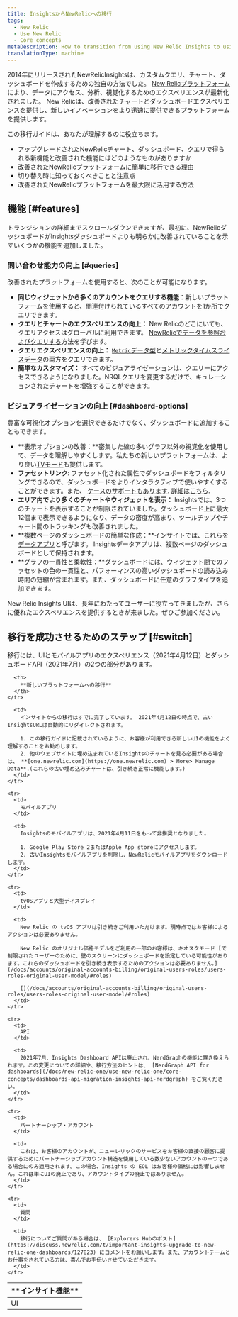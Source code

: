 ```yaml
---
title: InsightsからNewRelicへの移行
tags:
  - New Relic
  - Use New Relic
  - Core concepts
metaDescription: How to transition from using New Relic Insights to using New Relic.
translationType: machine
---
```


2014年にリリースされたNewRelicInsightsは、カスタムクエリ、チャート、ダッシュボードを作成するための独自の方法でした。 [New Relicプラットフォーム](/docs/new-relic-one/use-new-relic-one/get-started/introduction-new-relic-one)により、データにアクセス、分析、視覚化するためのエクスペリエンスが最新化されました。 New Relicは、改善されたチャートとダッシュボードエクスペリエンスを提供し、新しいイノベーションをより迅速に提供できるプラットフォームを提供します。

この移行ガイドは、あなたが理解するのに役立ちます。

* アップグレードされたNewRelicチャート、ダッシュボード、クエリで得られる新機能と改善された機能にはどのようなものがありますか
* 改善されたNewRelicプラットフォームに簡単に移行できる理由
* 切り替え時に知っておくべきことと注意点
* 改善されたNewRelicプラットフォームを最大限に活用する方法

## 機能 [#features]

トランジションの詳細までスクロールダウンできますが、最初に、NewRelicダッシュボードがInsightsダッシュボードよりも明らかに改善されていることを示すいくつかの機能を追加しました。

### 問い合わせ能力の向上 [#queries]

改善されたプラットフォームを使用すると、次のことが可能になります。

* **同じウィジェットから多くのアカウントをクエリする機能**：新しいプラットフォームを使用すると、関連付けられているすべてのアカウントを1か所でクエリできます。
* **クエリとチャートのエクスペリエンスの向上：** New Relicのどこにいても、クエリアクセスはグローバルに利用できます。 [NewRelicでデータを参照およびクエリする](/docs/query-your-data/explore-query-data/get-started/introduction-querying-new-relic-data/)方法を学びます。
* **クエリエクスペリエンスの向上：** [`Metric`データ型](/docs/data-ingest-apis/get-data-new-relic/metric-api/view-query-you-metric-data)と[メトリックタイムスライスデータ](/docs/query-data/nrql-new-relic-query-language/nrql-query-tutorials/query-metric-timeslice-data-nrql)の両方をクエリできます。
* **簡単なカスタマイズ：** すべてのビジュアライゼーションは、クエリーにアクセスできるようになりました。NRQLクエリを変更するだけで、キュレーションされたチャートを増強することができます。

### ビジュアライゼーションの向上 [#dashboard-options]

豊富な可視化オプションを選択できるだけでなく、ダッシュボードに追加することもできます。

* **表示オプションの改善：**密集した線の多いグラフ以外の視覚化を使用して、データを理解しやすくします。私たちの新しいプラットフォームは、より良い[TVモード](/docs/query-your-data/explore-query-data/dashboards/manage-your-dashboard#dash-visual-tv)も提供します。
* **ファセットリンク**: ファセット化された属性でダッシュボードをフィルタリングできるので、ダッシュボードをよりインタラクティブで使いやすくすることができます。また、 [ケースのサポートもあります](/docs/query-your-data/explore-query-data/dashboards/filter-new-relic-one-dashboards-facets/#facet-linking-cases). [詳細はこちら](/docs/query-your-data/explore-query-data/dashboards/filter-new-relic-one-dashboards-facets).
* **エリア内でより多くのチャートやウィジェットを表示：** Insightsでは、3つのチャートを表示することが制限されていました。ダッシュボード上に最大12個まで表示できるようになり、データの密度が高まり、ツールチップやチャート間のトラッキングも改善されました。
* **複数ページのダッシュボードの簡単な作成：**インサイトでは、これらを[データアプリ](/docs/dashboards/new-relic-one-dashboards/manage-your-dashboard/create-dashboards-have-multiple-pages)と呼びます。 Insightsデータアプリは、複数ページのダッシュボードとして保持されます。
* **グラフの一貫性と柔軟性：**ダッシュボードには、ウィジェット間でのファセットの色の一貫性と、パフォーマンスの高いダッシュボードの読み込み時間の短縮が含まれます。また、ダッシュボードに任意のグラフタイプを追加できます。

New Relic Insights UIは、長年にわたってユーザーに役立ってきましたが、さらに優れたエクスペリエンスを提供するときが来ました。ぜひご参加ください。

## 移行を成功させるためのステップ [#switch]

移行には、UIとモバイルアプリのエクスペリエンス（2021年4月12日）とダッシュボードAPI（2021年7月）の2つの部分があります。

<table>
  <thead>
    <tr>
      <th style={{ width: "200px" }}>
        **インサイト機能**
      </th>

      <th>
        **新しいプラットフォームへの移行**
      </th>
    </tr>
  </thead>

  <tbody>
    <tr>
      <td>
        UI
      </td>

      <td>
        インサイトからの移行はすでに完了しています。 2021年4月12日の時点で、古いInsightsURLは自動的にリダイレクトされます。

        1. この移行ガイドに記載されているように、お客様が利用できる新しいUIの機能をよく理解することをお勧めします。
        2. 他のウェブサイトに埋め込まれているInsightsのチャートを見る必要がある場合は、 **[one.newrelic.com](https://one.newrelic.com) > More> Manage Data**.(これらの古い埋め込みチャートは、引き続き正常に機能します。)
      </td>
    </tr>

    <tr>
      <td>
        モバイルアプリ
      </td>

      <td>
        Insightsのモバイルアプリは、2021年4月11日をもって非推奨となりました。

        1. Google Play Store 2またはApple App storeにアクセスします。
        2. 古いInsightsモバイルアプリを削除し、NewRelicモバイルアプリをダウンロードします。
      </td>
    </tr>

    <tr>
      <td>
        tvOSアプリと大型ディスプレイ
      </td>

      <td>
        New Relic の tvOS アプリは引き続きご利用いただけます。現時点ではお客様によるアクションは必要ありません。

        New Relic のオリジナル価格モデルをご利用の一部のお客様は、キオスクモード [で制限されたユーザーのために、壁のスクリーンにダッシュボードを設定している可能性があります。これらのダッシュボードを引き続き表示するためのアクションは必要ありません。](/docs/accounts/original-accounts-billing/original-users-roles/users-roles-original-user-model/#roles)

        [](/docs/accounts/original-accounts-billing/original-users-roles/users-roles-original-user-model/#roles)
      </td>
    </tr>

    <tr>
      <td>
        API
      </td>

      <td>
        2021年7月、Insights Dashboard APIは廃止され、NerdGraphの機能に置き換えられます。この変更についての詳細や、移行方法のヒントは、 [NerdGraph API for dashboards](/docs/new-relic-one/use-new-relic-one/core-concepts/dashboards-api-migration-insights-api-nerdgraph) をご覧ください。
      </td>
    </tr>

    <tr>
      <td>
        パートナーシップ・アカウント
      </td>

      <td>
        これは、お客様のアカウントが、ニューレリックのサービスをお客様の直接の顧客に提供するためにパートナーシップアカウント構造を使用している数少ないアカウントの一つである場合にのみ適用されます。この場合、Insights の EOL はお客様の価格には影響しません。これは単にUIの廃止であり、アカウントタイプの廃止ではありません。
      </td>
    </tr>

    <tr>
      <td>
        質問
      </td>

      <td>
        移行についてご質問がある場合は、 [Explorers Hubのポスト](https://discuss.newrelic.com/t/important-insights-upgrade-to-new-relic-one-dashboards/127823) にコメントをお願いします。また、アカウントチームとお仕事をされている方は、喜んでお手伝いさせていただきます。
      </td>
    </tr>
  </tbody>
</table>